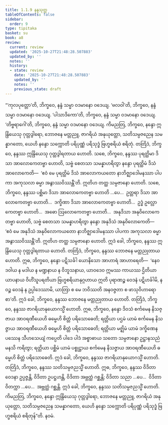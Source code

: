 ```yaml
---
title: 1.1.9 နန္ဒသုတ္တ
tableOfContents: false
sidebar:
  order: 9
type: tipitaka
basket: su
book: a8
review:
  current: review
  updated: '2025-10-27T21:48:28.507883'
  updated_by: ''
  notes: ''
  history:
  - state: review
    date: '2025-10-27T21:48:28.507883'
    updated_by: ''
    notes: ''
    previous_state: draft
---
```



<ReviewStatus review={frontmatter.review} showDetails={true} />

<HypothesisAnnotation frontmatter={frontmatter} />

<DynamicBreadcrumb />

<Division number="9" book="a8" e="ch" v="17" p="14">

<Paragraph number="70" book="a8">
“‘ကုလပုတ္တော’တိ, ဘိက္ခဝေ, နန္ဒံ သမ္မာ ဝဒမာနော ဝဒေယျ. ‘ဗလဝါ’တိ, ဘိက္ခဝေ, နန္ဒံ သမ္မာ ဝဒမာနော ဝဒေယျ. ‘ပါသာဒိကော’တိ, ဘိက္ခဝေ, နန္ဒံ သမ္မာ ဝဒမာနော ဝဒေယျ. ‘တိဗ္ဗရာဂေါ’တိ, ဘိက္ခဝေ, နန္ဒံ သမ္မာ ဝဒမာနော ဝဒေယျ. ကိမညတြ, ဘိက္ခဝေ, နန္ဒော ဣန္ဒြိယေသု ဂုတ္တဒွါရော, ဘောဇနေ မတ္တညူ, ဇာဂရိယံ အနုယုတ္တော, သတိသမ္ပဇညေန သမန္နာဂတော, ယေဟိ နန္ဒော သက္ကောတိ ပရိပုဏ္ဏံ ပရိသုဒ္ဓံ ဗြဟ္မစရိယံ စရိတုံ. တတြိဒံ, ဘိက္ခဝေ, နန္ဒဿ ဣန္ဒြိယေသု ဂုတ္တဒွါရတာယ ဟောတိ. သစေ, ဘိက္ခဝေ, နန္ဒဿ ပုရတ္ထိမာ ဒိသာ အာလောကေတဗ္ဗာ ဟောတိ, သဗ္ဗံ စေတသာ သမန္နာဟရိတွာ နန္ဒော ပုရတ္ထိမံ ဒိသံ အာလောကေတိ—  ‘ဧဝံ မေ ပုရတ္ထိမံ ဒိသံ အာလောကယတော နာဘိဇ္ဈာဒေါမနဿာ ပါပကာ အကုသလာ ဓမ္မာ အနွာဿဝိဿန္တီ’တိ. ဣတိဟ တတ္ထ သမ္ပဇာနော ဟောတိ.
</Paragraph>

<Paragraph number="71" book="a8">
သစေ, ဘိက္ခဝေ, နန္ဒဿ ပစ္ဆိမာ ဒိသာ အာလောကေတဗ္ဗာ ဟောတိ …ပေ…  ဥတ္တရာ ဒိသာ အာလောကေတဗ္ဗာ ဟောတိ…  ဒက္ခိဏာ ဒိသာ အာလောကေတဗ္ဗာ ဟောတိ…  ဥဒ္ဓံ ဥလ္လောကေတဗ္ဗာ ဟောတိ…  အဓော ဩလောကေတဗ္ဗာ ဟောတိ…  အနုဒိသာ အနုဝိလောကေတဗ္ဗာ ဟောတိ, သဗ္ဗံ စေတသာ သမန္နာဟရိတွာ နန္ဒော အနုဒိသံ အနုဝိလောကေတိ—  ‘ဧဝံ မေ အနုဒိသံ အနုဝိလောကယတော နာဘိဇ္ဈာဒေါမနဿာ ပါပကာ အကုသလာ ဓမ္မာ အနွာဿဝိဿန္တီ’တိ. ဣတိဟ တတ္ထ သမ္ပဇာနော ဟောတိ. ဣဒံ ခေါ, ဘိက္ခဝေ, နန္ဒဿ ဣန္ဒြိယေသု ဂုတ္တဒွါရတာယ ဟောတိ.
</Paragraph>

<Paragraph number="72" book="a8">
တတြိဒံ, ဘိက္ခဝေ, နန္ဒဿ ဘောဇနေ မတ္တညုတာယ ဟောတိ. ဣဓ, ဘိက္ခဝေ, နန္ဒော ပဋိသင်္ခါ ယောနိသော အာဟာရံ အာဟာရေတိ—  ‘နေဝ ဒဝါယ န မဒါယ န မဏ္ဍနာယ န ဝိဘူသနာယ, ယာဝဒေဝ ဣမဿ ကာယဿ ဌိတိယာ ယာပနာယ ဝိဟိံသူပရတိယာ ဗြဟ္မစရိယာနုဂ္ဂဟာယ ဣတိ ပုရာဏဉ္စ ဝေဒနံ ပဋိဟင်္ခါမိ, နဝဉ္စ ဝေဒနံ န ဥပ္ပါဒေဿာမိ, ယာတြာ စ မေ ဘဝိဿတိ အနဝဇ္ဇတာ စ ဖာသုဝိဟာရော စာ’တိ. ဣဒံ ခေါ, ဘိက္ခဝေ, နန္ဒဿ ဘောဇနေ မတ္တညုတာယ ဟောတိ.
</Paragraph>

<Paragraph number="73" book="a8">
တတြိဒံ, ဘိက္ခဝေ, နန္ဒဿ ဇာဂရိယာနုယောဂသ္မိံ ဟောတိ. ဣဓ, ဘိက္ခဝေ, နန္ဒော ဒိဝသံ စင်္ကမေန နိသဇ္ဇာယ အာဝရဏီယေဟိ ဓမ္မေဟိ စိတ္တံ ပရိသောဓေတိ; ရတ္တိယာ ပဌမံ ယာမံ စင်္ကမေန နိသဇ္ဇာယ အာဝရဏီယေဟိ ဓမ္မေဟိ စိတ္တံ ပရိသောဓေတိ; ရတ္တိယာ မဇ္ဈိမံ ယာမံ ဒက္ခိဏေန ပဿေန သီဟသေယျံ ကပ္ပေတိ ပါဒေ ပါဒံ အစ္စာဓာယ သတော သမ္ပဇာနော ဥဋ္ဌာနသညံ မနသိ ကရိတွာ; ရတ္တိယာ ပစ္ဆိမံ ယာမံ ပစ္စုဋ္ဌာယ စင်္ကမေန နိသဇ္ဇာယ အာဝရဏီယေဟိ ဓမ္မေဟိ စိတ္တံ ပရိသောဓေတိ. ဣဒံ ခေါ, ဘိက္ခဝေ, နန္ဒဿ ဇာဂရိယာနုယောဂသ္မိံ ဟောတိ.
</Paragraph>

<Paragraph number="74" book="a8">
တတြိဒံ, ဘိက္ခဝေ, နန္ဒဿ သတိသမ္ပဇညသ္မိံ ဟောတိ. ဣဓ, ဘိက္ခဝေ, နန္ဒဿ ဝိဒိတာ ဝေဒနာ ဥပ္ပဇ္ဇန္တိ, ဝိဒိတာ ဥပဋ္ဌဟန္တိ, ဝိဒိတာ အဗ္ဘတ္ထံ ဂစ္ဆန္တိ; ဝိဒိတာ သညာ …ပေ…  ဝိဒိတာ ဝိတက္ကာ …ပေ…  အဗ္ဘတ္ထံ ဂစ္ဆန္တိ. ဣဒံ ခေါ, ဘိက္ခဝေ, နန္ဒဿ သတိသမ္ပဇညသ္မိံ ဟောတိ.
</Paragraph>

<Paragraph number="75" book="a8">
ကိမညတြ, ဘိက္ခဝေ, နန္ဒော ဣန္ဒြိယေသု ဂုတ္တဒွါရော, ဘောဇနေ မတ္တညူ, ဇာဂရိယံ အနုယုတ္တော, သတိသမ္ပဇညေန သမန္နာဂတော, ယေဟိ နန္ဒော သက္ကောတိ ပရိပုဏ္ဏံ ပရိသုဒ္ဓံ ဗြဟ္မစရိယံ စရိတုန်”တိ.

</Paragraph>
</Division>

<Paragraph number="76" type="center" book="a8">
နဝမံ.
</Paragraph>